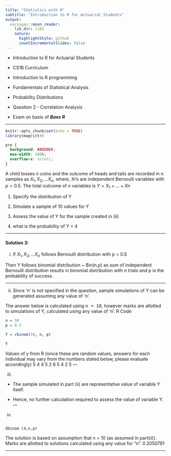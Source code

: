 ```yaml
---
title: "Statistics with R"
subtitle: "Introduction to R for Actuarial Students"
output:
  xaringan::moon_reader:
    lib_dir: libs
    nature:
      highlightStyle: github
      countIncrementalSlides: false
---
```


* Introduction to R for Actuarial Students

* CS1B Curriculum

* Introduction to R programming
* Fundamentals of Statistical Analysis
* Probability Distributions

* Question 2 - Correlation Analysis
* Exam on basis of ***Base R***

---


```r
knitr::opts_chunk$set(echo = TRUE)
library(magrittr)
```

```css
pre {
  background: #ADD8E6;
  max-width: 100%;
  overflow-x: scroll;
}
```


A child tosses n coins and the outcome of heads and tails are recorded in n samples as
$X_1, X_2, \ldots X_n$, where, Xi’s are independent Bernoulli variables with $p = 0.5$. 
The total outcome of $n$ variables is $Y = X_1 +\ldots + Xn$


1. Specify the distribution of Y 

2. Simulate a sample of 10 values for Y 

3.  Assess the value of Y for the sample created in (ii) 
4.  what is the probability of Y = 4 

---

#### Solution 3:

i) If $X_1, X_2, \ldots X_n$ follows Bernoulli distribution with p = 0.5 

Then Y follows binomial distribution ~ Bin(n,p) as sum of independent Bernoulli distribution 
results in binomial distribution with n trials and p is the probability of success. 

---

ii) Since ‘n’ is not specified in the question, sample simulations of Y can be generated assuming any 
value of ‘n’. 

The answer below is calculated using <tt>n = 10</tt>, however marks are allotted to 
simulations of Y, calculated using any value of ‘n’.
R Code

```r
n = 10
p = 0.5
```

```r
Y = rbinom(10, n, p)

Y
```

Values of y from R (since these are random values, answers for each individual may vary from 
the numbers stated below, please evaluate accordingly)
5 4 4 5 2 6 5 4 2 5 
---

iii) 
* The sample simulated in part (ii) are representative value of variable Y itself. 

* Hence, no further 
calculation required to assess the value of variable Y. 
---

iv) 

<pre><code>
dbinom (4,n,p)
</code></pre>

The solution is based on assumption that n = 10 (as assumed in part(ii)). Marks are allotted to 
solutions calculated using any value for “n”.
0.2050781 

---